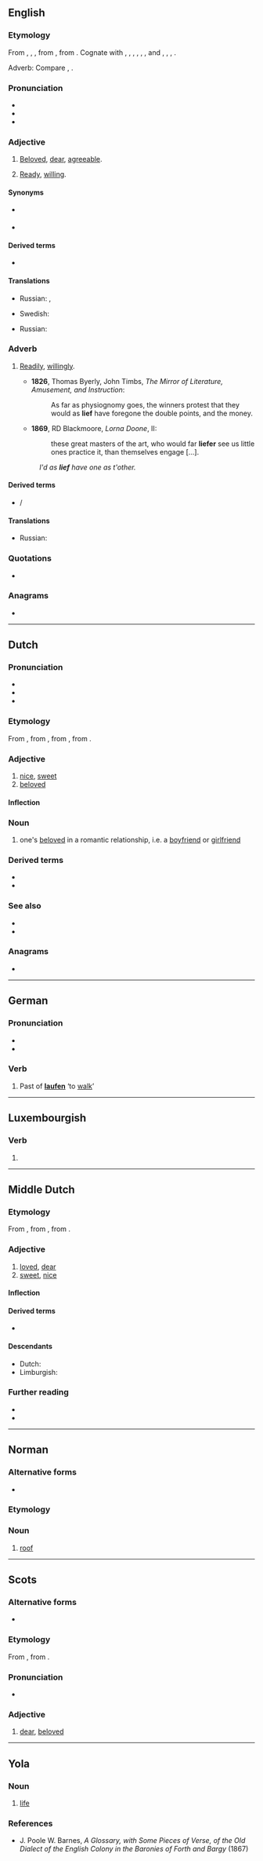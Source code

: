 {{also|Lief}}
==English==

===Etymology===
{{PIE root|en|lewbʰ}}
From {{inh|en|enm|leef}}, {{m|enm|leve}}, {{m|enm|lef}}, from {{inh|en|ang|lēof}}, from {{inh|en|gem-pro|*leubaz}}. Cognate with {{cog|stq|ljo}}, {{m|stq|ljoo}}, {{cog|fy|leaf}}, {{cog|nl|lief}}, {{cog|nds-de|leev}}, {{cog|de|lieb}}, {{etyl|sv|-}} and {{cog|nn|ljuv}}, {{cog|got|𐌻𐌹𐌿𐍆𐍃}}, {{cog|ru|любо́вь}}, {{cog|pl|luby}}.

Adverb: Compare {{cog|de|lieber}}, {{cog|nl|liever||preferably, rather}}.

===Pronunciation===
* {{IPA|/liːf/|lang=en}}
* {{rhymes|iːf|lang=en}}
* {{homophones|lang=en|leaf}}

===Adjective===
{{en-adj|liefer|liever|sup=liefest|sup2=lievest}}

# {{lb|en|archaic}} [[beloved|Beloved]], [[dear]], [[agreeable]].
# {{lb|en|archaic}} [[ready|Ready]], [[willing]].

====Synonyms====
* {{sense|beloved}} {{seeSynonyms|beloved|sense=1}}
* {{sense|ready}}

====Derived terms====
* {{l|en|liefsome}}

====Translations====
{{trans-top|beloved, dear, agreeable}}
* Russian: {{t+|ru|люби́мый}}, {{t+|ru|дорого́й}}
{{trans-mid}}
* Swedish: {{t+|sv|kär}}
{{trans-bottom}}

{{trans-top|willing}}
* Russian: {{t+|ru|охо́тный}}
{{trans-mid}}
{{trans-bottom}}

===Adverb===
{{en-adv|liefer|liever|sup=liefest|sup2=-}}

# {{lb|en|archaic|except [[UK]] dialectal}} [[readily|Readily]], [[willingly]].
#* '''1826''', Thomas Byerly, ‎John Timbs, ''The Mirror of Literature, Amusement, and Instruction'':
#*: As far as physiognomy goes, the winners protest that they would as '''lief''' have foregone the double points, and the money.
#* '''1869''', RD Blackmoore, ''Lorna Doone'', II:
#*: these great masters of the art, who would far '''liefer''' see us little ones practice it, than themselves engage [...].
#: ''I'd as '''lief''' have one as t'other.''

====Derived terms====
* {{l|en|liefer}}/{{l|en|liever}}

====Translations====
{{trans-top|Readily, willingly}}
* Russian: {{t+|ru|охо́тно}}
{{trans-mid}}
{{trans-bottom}}

===Quotations===
* {{seeCites}}

===Anagrams===
* {{anagrams|en|File|Life|file|filé|flie|life}}

----

==Dutch==

===Pronunciation===
* {{audio|Nl-lief.ogg|Audio|lang=nl}}
* {{rhymes|if|lang=nl}}
* {{IPA|[lif]|lang=nl}}

===Etymology===
{{PIE root|nl|lewbʰ}}
From {{inh|nl|dum|lief}}, from {{inh|nl|odt|*liof}}, from {{inh|nl|gem-pro|*leubaz}}, from {{der|nl|ine-pro|*lewbʰ-}}.

===Adjective===
{{nl-adj|liever}}

# [[nice]], [[sweet]]
# [[beloved]]

====Inflection====
{{nl-decl-adj|lieve}}

===Noun===
{{nl-noun|n|-ven|liefje}}

# one's [[beloved]] in a romantic relationship, i.e. a [[boyfriend]] or [[girlfriend]]

===Derived terms===
* {{l|nl|lieflijk}}
* {{l|nl|lieveling}}

===See also===
* {{l|nl|liever}}
* {{l|nl|liefde}}

===Anagrams===
* {{l|nl|file}}

----

==German==

===Pronunciation===
* {{IPA|[liːf]|lang=de}}
* {{rhymes|iːf|lang=de}}

===Verb===
{{head|de|verb form}}

# Past of '''[[laufen]]''' ‘to [[walk]]’

----

==Luxembourgish==

===Verb===
{{head|lb|verb form}}

# {{inflection of|liewen||2|s|impr|lang=lb}}

----

==Middle Dutch==

===Etymology===
From {{inh|dum|odt|*liof}}, from {{inh|dum|gem-pro|*leubaz}}, from {{der|dum|ine-pro|*lewbʰ-}}.

===Adjective===
{{dum-adj}}

# [[loved]], [[dear]]
# [[sweet]], [[nice]]

====Inflection====
{{rfinfl|dum|adjective}}

====Derived terms====
* {{l|dum|lieven}}

====Descendants====
* Dutch: {{l|nl|lief}}
* Limburgish: {{l|li|leef}}

===Further reading===
* {{R:VMNW|ID91203|III}}
* {{R:MNW|26097|I}}

----

==Norman==

===Alternative forms===
* {{l|nrf|lyef}} {{qualifier|Sark}}

===Etymology===
{{rfe|lang=nrf}}

===Noun===
{{nrf-noun|m}}

# {{lb|nrf|Jersey}} [[roof]]

----

==Scots==

===Alternative forms===
* {{qualifier|contracted}} {{l|sco|lee}}

===Etymology===
From {{inh|sco|ang|lēof}}, from {{inh|sco|gem-pro|*leubaz}}.

===Pronunciation===
* {{IPA|[lif]|lang=sco}}

===Adjective===
{{sco-adj|liefer|liefest}}

# [[dear]], [[beloved]]

----

==Yola==

===Noun===
{{head|yol|noun}}

# [[life]]

===References===
* J. Poole W. Barnes, ''A Glossary, with Some Pieces of Verse, of the Old Dialect of the English Colony in the Baronies of Forth and Bargy'' (1867)